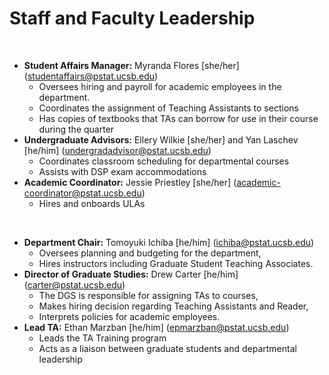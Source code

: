 # Staff and Faculty Leadership

\

- **Student Affairs Manager:** Myranda Flores [she/her] ([studentaffairs@pstat.ucsb.edu](mailto:studentaffairs@pstat.ucsb.edu))
    - Oversees hiring and payroll for academic employees in the department.  
    - Coordinates the assignment of Teaching Assistants to sections
    - Has copies of textbooks that TAs can borrow for use in their course during the quarter

- **Undergraduate Advisors:** Ellery Wilkie [she/her] and Yan Laschev [he/him] ([undergradadvisor@pstat.ucsb.edu](mailto:undergradadvisor@pstat.ucsb.edu))
    - Coordinates classroom scheduling for departmental courses
    - Assists with DSP exam accommodations

- **Academic Coordinator:** Jessie Priestley [she/her] ([academic-coordinator@pstat.ucsb.edu](mailto:academic-coordinator@pstat.ucsb.edu))
    - Hires and onboards ULAs 

\

- **Department Chair:** Tomoyuki Ichiba [he/him] ([ichiba@pstat.ucsb.edu](mailto: ichiba@pstat.ucsb.edu))
    - Oversees planning and budgeting for the department,
    - Hires instructors including Graduate Student Teaching Associates. 

- **Director of Graduate Studies:** Drew Carter [he/him] ([carter@pstat.ucsb.edu](mailto:carter@pstat.ucsb.edu))
    - The DGS is responsible for assigning TAs to courses,
    - Makes  hiring decision regarding Teaching Assistants and Reader,
    - Interprets policies for academic employees. 

- **Lead TA:** Ethan Marzban [he/him] ([epmarzban@pstat.ucsb.edu](mailto:epmarzban@pstat.ucsb.edu))
    - Leads the TA Training program
    - Acts as a liaison between graduate students and departmental leadership
